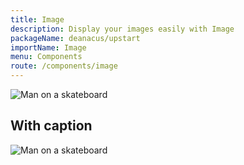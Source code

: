 ```yaml
---
title: Image
description: Display your images easily with Image
packageName: deanacus/upstart
importName: Image
menu: Components
route: /components/image
---
```



<Image
  alt="Man on a skateboard"
  src="https://images.unsplash.com/photo-1520045892732-304bc3ac5d8e"
/>

<PropsTable component={Image} />

## With caption

<Image
  alt="Man on a skateboard"
  src="https://images.unsplash.com/photo-1520045892732-304bc3ac5d8e"
  caption="Image via Unsplash"
/>
